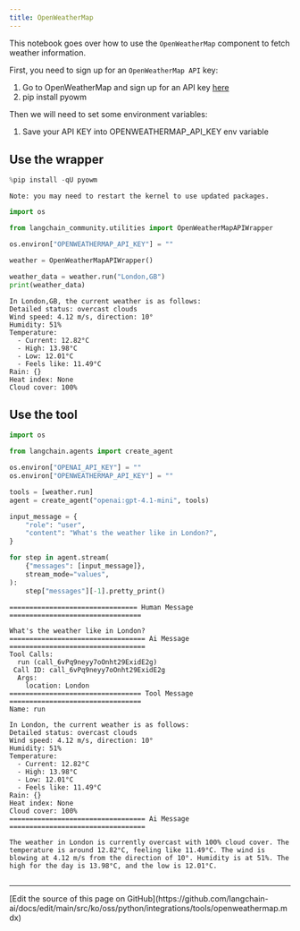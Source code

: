 ```yaml
---
title: OpenWeatherMap
---
```


This notebook goes over how to use the `OpenWeatherMap` component to fetch weather information.

First, you need to sign up for an `OpenWeatherMap API` key:

1. Go to OpenWeatherMap and sign up for an API key [here](https://openweathermap.org/api/)
2. pip install pyowm

Then we will need to set some environment variables:

1. Save your API KEY into OPENWEATHERMAP_API_KEY env variable

## Use the wrapper

```python
%pip install -qU pyowm
```

```output
Note: you may need to restart the kernel to use updated packages.
```

```python
import os

from langchain_community.utilities import OpenWeatherMapAPIWrapper

os.environ["OPENWEATHERMAP_API_KEY"] = ""

weather = OpenWeatherMapAPIWrapper()
```

```python
weather_data = weather.run("London,GB")
print(weather_data)
```

```output
In London,GB, the current weather is as follows:
Detailed status: overcast clouds
Wind speed: 4.12 m/s, direction: 10°
Humidity: 51%
Temperature:
  - Current: 12.82°C
  - High: 13.98°C
  - Low: 12.01°C
  - Feels like: 11.49°C
Rain: {}
Heat index: None
Cloud cover: 100%
```

## Use the tool

```python
import os

from langchain.agents import create_agent

os.environ["OPENAI_API_KEY"] = ""
os.environ["OPENWEATHERMAP_API_KEY"] = ""

tools = [weather.run]
agent = create_agent("openai:gpt-4.1-mini", tools)
```

```python
input_message = {
    "role": "user",
    "content": "What's the weather like in London?",
}

for step in agent.stream(
    {"messages": [input_message]},
    stream_mode="values",
):
    step["messages"][-1].pretty_print()
```

```output
================================ Human Message =================================

What's the weather like in London?
================================== Ai Message ==================================
Tool Calls:
  run (call_6vPq9neyy7oOnht29ExidE2g)
 Call ID: call_6vPq9neyy7oOnht29ExidE2g
  Args:
    location: London
================================= Tool Message =================================
Name: run

In London, the current weather is as follows:
Detailed status: overcast clouds
Wind speed: 4.12 m/s, direction: 10°
Humidity: 51%
Temperature:
  - Current: 12.82°C
  - High: 13.98°C
  - Low: 12.01°C
  - Feels like: 11.49°C
Rain: {}
Heat index: None
Cloud cover: 100%
================================== Ai Message ==================================

The weather in London is currently overcast with 100% cloud cover. The temperature is around 12.82°C, feeling like 11.49°C. The wind is blowing at 4.12 m/s from the direction of 10°. Humidity is at 51%. The high for the day is 13.98°C, and the low is 12.01°C.
```

```python

```

---

<Callout icon="pen-to-square" iconType="regular">
  [Edit the source of this page on GitHub](https://github.com/langchain-ai/docs/edit/main/src/ko/oss/python/integrations/tools/openweathermap.mdx)
</Callout>
